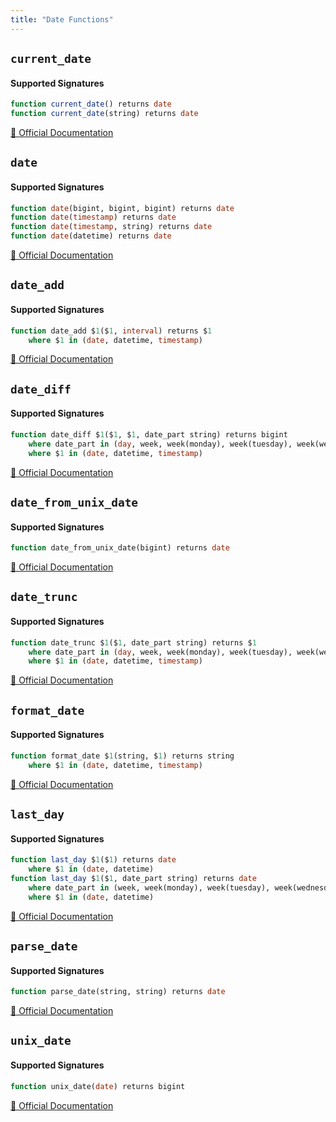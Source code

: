 ```yaml
---
title: "Date Functions"
---
```


## `current_date`

#### Supported Signatures
```sql
function current_date() returns date
function current_date(string) returns date
```
[🔗 Official Documentation](https://cloud.google.com/bigquery/docs/reference/standard-sql/functions-and-operators#current_date)

## `date`

#### Supported Signatures
```sql
function date(bigint, bigint, bigint) returns date
function date(timestamp) returns date
function date(timestamp, string) returns date
function date(datetime) returns date
```
[🔗 Official Documentation](https://cloud.google.com/bigquery/docs/reference/standard-sql/functions-and-operators#date)

## `date_add`

#### Supported Signatures
```sql
function date_add $1($1, interval) returns $1
	where $1 in (date, datetime, timestamp)
```
[🔗 Official Documentation](https://cloud.google.com/bigquery/docs/reference/standard-sql/functions-and-operators#date_add)

## `date_diff`

#### Supported Signatures
```sql
function date_diff $1($1, $1, date_part string) returns bigint
	where date_part in (day, week, week(monday), week(tuesday), week(wednesday), week(thursday), week(friday), week(saturday), week(sunday), isoweek, month, quarter, year, isoyear)
	where $1 in (date, datetime, timestamp)
```
[🔗 Official Documentation](https://cloud.google.com/bigquery/docs/reference/standard-sql/functions-and-operators#date_diff)

## `date_from_unix_date`

#### Supported Signatures
```sql
function date_from_unix_date(bigint) returns date
```
[🔗 Official Documentation](https://cloud.google.com/bigquery/docs/reference/standard-sql/functions-and-operators#date_from_unix_date)

## `date_trunc`

#### Supported Signatures
```sql
function date_trunc $1($1, date_part string) returns $1
	where date_part in (day, week, week(monday), week(tuesday), week(wednesday), week(thursday), week(friday), week(saturday), week(sunday), isoweek, month, quarter, year, isoyear)
	where $1 in (date, datetime, timestamp)
```
[🔗 Official Documentation](https://cloud.google.com/bigquery/docs/reference/standard-sql/functions-and-operators#date_trunc)

## `format_date`

#### Supported Signatures
```sql
function format_date $1(string, $1) returns string
	where $1 in (date, datetime, timestamp)
```
[🔗 Official Documentation](https://cloud.google.com/bigquery/docs/reference/standard-sql/functions-and-operators#format_date)

## `last_day`

#### Supported Signatures
```sql
function last_day $1($1) returns date
	where $1 in (date, datetime)
function last_day $1($1, date_part string) returns date
	where date_part in (week, week(monday), week(tuesday), week(wednesday), week(thursday), week(friday), week(saturday), week(sunday), isoweek, month, quarter, year, isoyear)
	where $1 in (date, datetime)
```
[🔗 Official Documentation](https://cloud.google.com/bigquery/docs/reference/standard-sql/functions-and-operators#last_day)

## `parse_date`

#### Supported Signatures
```sql
function parse_date(string, string) returns date
```
[🔗 Official Documentation](https://cloud.google.com/bigquery/docs/reference/standard-sql/functions-and-operators#parse_date)

## `unix_date`

#### Supported Signatures
```sql
function unix_date(date) returns bigint
```
[🔗 Official Documentation](https://cloud.google.com/bigquery/docs/reference/standard-sql/functions-and-operators#unix_date)


